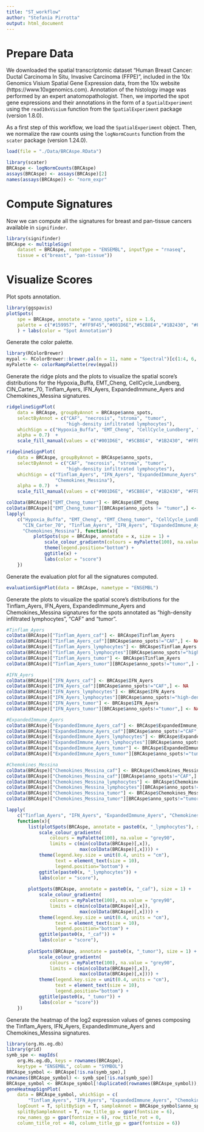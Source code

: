 ```yaml
---
title: "ST_workflow"
author: "Stefania Pirrotta"
output: html_document
---
```


# Prepare Data
We downloaded the spatial transcriptomic dataset “Human Breast Cancer: Ductal Carcinoma In Situ, Invasive Carcinoma (FFPE)”, included in the 10x Genomics Visium Spatial Gene Expression data, from the 10x website (https://www.10xgenomics.com). Annotation of the histology image was performed by an expert anatomopathologist. Then, we imported the spot gene expressions and their annotations in the form of a `SpatialExperiment` using the `read10xVisium` function from the `SpatialExperiment` package (version 1.8.0).

As a first step of this workflow, we load the `SpatialExperiment` object. Then, we normalize the raw counts using the `logNormCounts` function from the `scater` package (version 1.24.0).

```r
load(file = "./Data/BRCAspe.RData")

library(scater)
BRCAspe <- logNormCounts(BRCAspe)
assays(BRCAspe) <- assays(BRCAspe)[2]
names(assays(BRCAspe)) <- "norm_expr"
```

# Compute Signatures
Now we can compute all the signatures for breast and pan-tissue cancers available in `signifinder`.

```r
library(signifinder)
BRCAspe <- multipleSign(
    dataset = BRCAspe, nametype = "ENSEMBL", inputType = "rnaseq", 
    tissue = c("breast", "pan-tissue"))
```

# Visualize Scores
Plot spots annotation.

```r
library(ggspavis)
plotSpots(
    spe = BRCAspe, annotate = "anno_spots", size = 1.6, 
    palette = c("#159957", "#FF9F45","#001D6E","#5CB8E4","#1B2430", "#FFD9C0", "#FD5D5D")
    ) + labs(color = "Spot Annotation")
```

Generate the color palette.

```r
library(RColorBrewer)
mypal <- RColorBrewer::brewer.pal(n = 11, name = "Spectral")[c(1:4, 6, 8:11)]
myPalette <- colorRampPalette(rev(mypal))
```

Generate the ridge plots and the plots to visualize the spatial score's distributions for the Hypoxia_Buffa, EMT_Cheng, CellCycle_Lundberg, CIN_Carter_70, Tinflam_Ayers, IFN_Ayers, ExpandedImmune_Ayers and Chemokines_Messina signatures.

```r
ridgelineSignPlot(
    data = BRCAspe, groupByAnnot = BRCAspe$anno_spots, 
    selectByAnnot = c("CAF", "necrosis", "stroma", "tumor",
                      "high-density infiltrated lymphocytes"),
    whichSign = c("Hypoxia_Buffa", "EMT_Cheng", "CellCycle_Lundberg", "CIN_Carter_70"), 
    alpha = 0.7)  + 
    scale_fill_manual(values = c("#001D6E", "#5CB8E4", "#1B2430", "#FFD9C0", "#FD5D5D"), name = "annot")

ridgelineSignPlot(
    data = BRCAspe, groupByAnnot = BRCAspe$anno_spots, 
    selectByAnnot = c("CAF", "necrosis", "stroma", "tumor",
                      "high-density infiltrated lymphocytes"),
    whichSign = c("Tinflam_Ayers", "IFN_Ayers", "ExpandedImmune_Ayers", 
                  "Chemokines_Messina"),
    alpha = 0.7)  + 
    scale_fill_manual(values = c("#001D6E", "#5CB8E4", "#1B2430", "#FFD9C0", "#FD5D5D"), name = "annot")

colData(BRCAspe)["EMT_Cheng_tumor"] <- BRCAspe$EMT_Cheng
colData(BRCAspe)["EMT_Cheng_tumor"][BRCAspe$anno_spots != "tumor",] <- NA
lapply(
    c("Hypoxia_Buffa", "EMT_Cheng", "EMT_Cheng_tumor", "CellCycle_Lundberg", 
      "CIN_Carter_70", "Tinflam_Ayers", "IFN_Ayers", "ExpandedImmune_Ayers", 
      "Chemokines_Messina"), function(x){
          plotSpots(spe = BRCAspe, annotate = x, size = 1) +
              scale_colour_gradientn(colours = myPalette(100), na.value = "grey90") +
              theme(legend.position="bottom") + 
              ggtitle(x) + 
              labs(color = "score")
    })
```

Generate the evaluation plot for all the signatures computed.

```r
evaluationSignPlot(data = BRCAspe, nametype = "ENSEMBL")
```

Generate the plots to visualize the spatial score's distributions for the Tinflam_Ayers, IFN_Ayers, ExpandedImmune_Ayers and Chemokines_Messina signatures for the spots annotated as “high-density infiltrated lymphocytes”, “CAF” and “tumor”.

```r
#Tinflam_Ayers
colData(BRCAspe)["Tinflam_Ayers_caf"] <- BRCAspe$Tinflam_Ayers
colData(BRCAspe)["Tinflam_Ayers_caf"][BRCAspe$anno_spots!="CAF",] <- NA
colData(BRCAspe)["Tinflam_Ayers_lymphocytes"] <- BRCAspe$Tinflam_Ayers
colData(BRCAspe)["Tinflam_Ayers_lymphocytes"][BRCAspe$anno_spots!="high-density infiltrated lymphocytes",] <- NA
colData(BRCAspe)["Tinflam_Ayers_tumor"] <- BRCAspe$Tinflam_Ayers
colData(BRCAspe)["Tinflam_Ayers_tumor"][BRCAspe$anno_spots!="tumor",] <- NA

#IFN_Ayers
colData(BRCAspe)["IFN_Ayers_caf"] <- BRCAspe$IFN_Ayers
colData(BRCAspe)["IFN_Ayers_caf"][BRCAspe$anno_spots!="CAF",] <- NA
colData(BRCAspe)["IFN_Ayers_lymphocytes"] <- BRCAspe$IFN_Ayers
colData(BRCAspe)["IFN_Ayers_lymphocytes"][BRCAspe$anno_spots!="high-density infiltrated lymphocytes",] <- NA
colData(BRCAspe)["IFN_Ayers_tumor"] <- BRCAspe$IFN_Ayers
colData(BRCAspe)["IFN_Ayers_tumor"][BRCAspe$anno_spots!="tumor",] <- NA

#ExpandedImmune_Ayers
colData(BRCAspe)["ExpandedImmune_Ayers_caf"] <- BRCAspe$ExpandedImmune_Ayers
colData(BRCAspe)["ExpandedImmune_Ayers_caf"][BRCAspe$anno_spots!="CAF",] <- NA
colData(BRCAspe)["ExpandedImmune_Ayers_lymphocytes"] <- BRCAspe$ExpandedImmune_Ayers
colData(BRCAspe)["ExpandedImmune_Ayers_lymphocytes"][BRCAspe$anno_spots!="high-density infiltrated lymphocytes",] <- NA
colData(BRCAspe)["ExpandedImmune_Ayers_tumor"] <- BRCAspe$ExpandedImmune_Ayers
colData(BRCAspe)["ExpandedImmune_Ayers_tumor"][BRCAspe$anno_spots!="tumor",] <- NA

#Chemokines_Messina
colData(BRCAspe)["Chemokines_Messina_caf"] <- BRCAspe$Chemokines_Messina
colData(BRCAspe)["Chemokines_Messina_caf"][BRCAspe$anno_spots!="CAF",] <- NA
colData(BRCAspe)["Chemokines_Messina_lymphocytes"] <- BRCAspe$Chemokines_Messina
colData(BRCAspe)["Chemokines_Messina_lymphocytes"][BRCAspe$anno_spots!="high-density infiltrated lymphocytes",] <- NA
colData(BRCAspe)["Chemokines_Messina_tumor"] <- BRCAspe$Chemokines_Messina
colData(BRCAspe)["Chemokines_Messina_tumor"][BRCAspe$anno_spots!="tumor",] <- NA

lapply(
    c("Tinflam_Ayers", "IFN_Ayers", "ExpandedImmune_Ayers", "Chemokines_Messina"),
    function(x){
        list(plotSpots(BRCAspe, annotate = paste0(x, "_lymphocytes"), size = 1) +
            scale_colour_gradientn(
                colours = myPalette(100), na.value = "grey90",
                limits = c(min(colData(BRCAspe)[,x]), 
                           max(colData(BRCAspe)[,x]))) +
            theme(legend.key.size = unit(0.4, units = "cm"),
                  text = element_text(size = 10), 
                  legend.position="bottom") + 
            ggtitle(paste0(x, "_lymphocytes")) + 
            labs(color = "score"), 
        
        plotSpots(BRCAspe, annotate = paste0(x, "_caf"), size = 1) +
            scale_colour_gradientn(
                colours = myPalette(100), na.value = "grey90",
                limits = c(min(colData(BRCAspe)[,x]), 
                           max(colData(BRCAspe)[,x]))) +
            theme(legend.key.size = unit(0.4, units = "cm"),
                  text = element_text(size = 10), 
                  legend.position="bottom") + 
            ggtitle(paste0(x, "_caf")) + 
            labs(color = "score"), 
        
        plotSpots(BRCAspe, annotate = paste0(x, "_tumor"), size = 1) +
            scale_colour_gradientn(
                colours = myPalette(100), na.value = "grey90",
                limits = c(min(colData(BRCAspe)[,x]), 
                           max(colData(BRCAspe)[,x]))) +
            theme(legend.key.size = unit(0.4, units = "cm"),
                  text = element_text(size = 10), 
                  legend.position="bottom") + 
            ggtitle(paste0(x, "_tumor")) + 
            labs(color = "score"))
    })
```

Generate the heatmap of the log2 expression values of genes composing the Tinflam_Ayers, IFN_Ayers, ExpandedImmune_Ayers and Chemokines_Messina signatures.

```r
library(org.Hs.eg.db)
library(grid)
symb_spe <- mapIds(
    org.Hs.eg.db, keys = rownames(BRCAspe), 
    keytype = "ENSEMBL", column = "SYMBOL")
BRCAspe_symbol <- BRCAspe[!is.na(symb_spe),]
rownames(BRCAspe_symbol) <- symb_spe[!is.na(symb_spe)]
BRCAspe_symbol <- BRCAspe_symbol[!duplicated(rownames(BRCAspe_symbol)),]
geneHeatmapSignPlot(
    data = BRCAspe_symbol, whichSign = c(
        "Tinflam_Ayers", "IFN_Ayers", "ExpandedImmune_Ayers", "Chemokines_Messina"), 
    logCount = T, splitBySign = T, sampleAnnot = BRCAspe_symbol$anno_spots, 
    splitBySampleAnnot = T, row_title_gp = gpar(fontsize = 6), 
    row_names_gp = gpar(fontsize = 6), row_title_rot = 0,
    column_title_rot = 40, column_title_gp = gpar(fontsize = 6))
```


